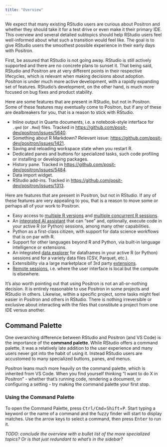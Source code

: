 ```yaml
---
title: "Overview"
---
```


We expect that many existing RStudio users are curious about Positron and whether they should take it for a test drive or even make it their primary IDE.
This overview and several detailed subtopics should help RStudio users feel well-informed about what such a transition would feel like.
The goal is to give RStudio users the smoothest possible experience in their early days with Positron.

First, be assured that RStudio is not going away.
RStudio is still actively supported and there are no concrete plans to sunset it.
That being said, RStudio and Positron are at very different points in their respective lifecycles, which is relevant when making decisions about adoption.
Positron is under much more active development, with a rapidly expanding set of features.
RStudio's development, on the other hand, is much more focused on bug fixes and product stability.

Here are some features that are present in RStudio, but not in Positron.
Some of these features may eventually come to Positron, but if any of these are dealbreakers for you, that is a reason to stick with RStudio.

* Inline output in Quarto documents, i.e. a notebook-style interface for `.qmd` (or `.Rmd`) files. Tracked in <https://github.com/posit-dev/positron/issues/5640>.
* Something about R Markdown? Relevant issue: <https://github.com/posit-dev/positron/issues/1421>.
* Saving and reloading workspace state when you restart R.
* Dedicated panes and buttons for specialized tasks, such code profiling or installing or developing packages.
* History pane. Tracked in <https://github.com/posit-dev/positron/issues/5484>.
* Data import widget.
* RStudio add-ins. Tracked in <https://github.com/posit-dev/positron/issues/1313>.

Here are features that are present in Positron, but not in RStudio.
If any of these features are very appealing to you, that is a reason to move some or perhaps all of your work to Positron.

* Easy access to [multiple R versions](r-installations.qmd) and [multiple concurrent R sessions](managing-interpreters.qmd).
* An [integrated AI assistant](assistant.qmd) that can "see" and, optionally, execute code in your active R (or Python) sessions, among many other capabilities.
* Python as a first-class citizen, with support for data science workflows that is on par with R.
* Support for other languages beyond R and Python, via built-in language intelligence or extensions.
* An integrated [data explorer](data-explorer.qmd) for dataframes in your active R (or Python) sessions and for a variety data files (CSV, Parquet, etc.).
* Extensibility via a large marketplace of 3rd party [extensions](extensions.qmd).
* [Remote sessions](remote-ssh.qmd), i.e. where the user interface is local but the compute is elsewhere.

It's also worth pointing out that using Positron is not an all-or-nothing decision.
It is entirely reasonable to use Positron in some projects and RStudio in others.
Likewise, within a specific project, some tasks might feel easier in Positron and others in RStudio.
There is nothing irreversible or exclusive about interacting with the files that constitute a project from one IDE versus another.

## Command Palette

One overarching difference between RStudio and Positron (and VS Code) is the importance of the **command palette**.
While RStudio offers a command palette, it was a relatively late addition to the user experience and many users never got into the habit of using it.
Instead RStudio users are accustomed to many specialized buttons, panes, and menus.

Positron leans much more heavily on the command palette, which is inherited from VS Code.
When you find yourself thinking "I want to do X in Positron" - whether that's running code, rendering a document, or configuring a setting - try making the command palette your first stop.

### Using the Command Palette

To open the Command Palette, press <kbd>Ctrl/Cmd</kbd>+<kbd>Shift</kbd>+<kbd>P</kbd>.
Start typing a keyword or the name of a command and the fuzzy finder will start to display matches.
Use the arrow keys to select a command, then press <kbd>Enter</kbd> to run it.

*TODO: conclude the overview with a bullet list of the more specialized topics? Or is that just redundant to what's in the sidebar?*
